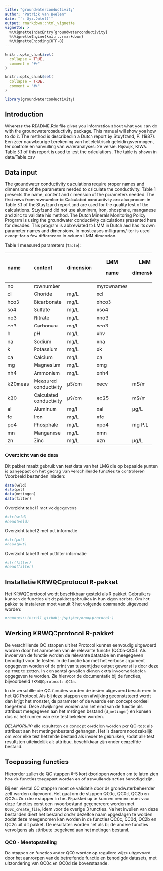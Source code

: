 ```yaml
---
title: "groundwaterconductivity"
author: "Patrick van Beelen"
date: "`r Sys.Date()`"
output: rmarkdown::html_vignette
vignette: >
  %\VignetteIndexEntry{groundwaterconductivity}
  %\VignetteEngine{knitr::rmarkdown}
  %\VignetteEncoding{UTF-8}
---
```


```r
knitr::opts_chunk$set(
  collapse = TRUE,
  comment = "#>"
)
```

```r
knitr::opts_chunk$set(
  collapse = TRUE,
  comment = "#>"
)
```

```r
library(groundwaterconductivity)
```

## Introduction

Whereas the README.Rds file gives you information about what you can do with the groundwaterconductivity package. This manual will show you how to do it. The method is described in a Dutch report by Stuyfzand, P. (1987). Een zeer nauwkeurige berekening van het elektrisch geleidingsvermogen, ter controle en aanvulling van wateranalyses: 2e versie. Rijswijk, KIWA. Table 3.1 of this report is used to test the calculations. The table is shown in data/Table.csv 

## Data input

The groundwater conductivity calculations require proper names and dimensions of the parameters needed to calculate the conductivity. Table 1 presents the name, content and dimension of the parameters needed. The first rows from rownumber to Calculated conductivity are also present in Table 3.1 of the Stuyfzand report and  are used for the quality test of the calculations. Stuyfzand did not use aluminum, iron, phosphate, manganese and zinc to validate his method. The Dutch Minerals Monitoring Policy Program is using the groundwater conductivity calculations presented here for decades. This program is abbreviated to LMM in Dutch and has its own parameter names and dimensions. In most cases milligrams/liter is used except for a few differences in column LMM dimension.

Table 1 measured parameters (`Table`):

+------------+-------------------------+------------+------------+------------+
| name       | content                 | dimension  | LMM        | LMM        |
|            |                         |            |            |            |
|            |                         |            | name       | dimension  |
+:===========+:========================+:===========+============+============+
| no         | rownumber               |            | myrownames |            |
+------------+-------------------------+------------+------------+------------+
| cl         | Choride                 | mg/L       | xcl        |            |
+------------+-------------------------+------------+------------+------------+
| hco3       | Bicarbonate             | mg/L       | xhco3      |            |
+------------+-------------------------+------------+------------+------------+
| so4        | Sulfate                 | mg/L       | xso4       |            |
+------------+-------------------------+------------+------------+------------+
| no3        | Nitrate                 | mg/L       | xno3       |            |
+------------+-------------------------+------------+------------+------------+
| co3        | Carbonate               | mg/L       | xco3       |            |
+------------+-------------------------+------------+------------+------------+
| h          | pH                      | mg/L       | xhv        |            |
+------------+-------------------------+------------+------------+------------+
| na         | Sodium                  | mg/L       | xna        |            |
+------------+-------------------------+------------+------------+------------+
| k          | Potassium               | mg/L       | xk         |            |
+------------+-------------------------+------------+------------+------------+
| ca         | Calcium                 | mg/L       | ca         |            |
+------------+-------------------------+------------+------------+------------+
| mg         | Magnesium               | mg/L       | xmg        |            |
+------------+-------------------------+------------+------------+------------+
| nh4        | Ammonium                | mg/L       | xnh4       |            |
+------------+-------------------------+------------+------------+------------+
| k20meas    | Measured conductivity   | µS/cm      | xecv       | mS/m       |
+------------+-------------------------+------------+------------+------------+
| k20        | Calculated conductivity | µS/cm      | ec25       | mS/m       |
+------------+-------------------------+------------+------------+------------+
| al         | Aluminum                | mg/l       | xal        | µg/L       |
+------------+-------------------------+------------+------------+------------+
| fe         | Iron                    | mg/L       | xfe        |            |
+------------+-------------------------+------------+------------+------------+
| po4        | Phosphate               | mg/L       | xpo4       | mg P/L     |
+------------+-------------------------+------------+------------+------------+
| mn         | Manganese               | mg/L       | xmn        |            |
+------------+-------------------------+------------+------------+------------+
| zn         | Zinc                    | mg/L       | xzn        |  µg/L      |
+------------+-------------------------+------------+------------+------------+

### Overzicht van de data

Dit pakket maakt gebruik van test data van het LMG die op bepaalde punten is aangepast om het gedrag van verschillende functies te controleren. Voorbeeld bestanden inladen:

```r
data(veld)
data(put)
data(metingen)
data(filter)
```

Overzicht tabel 1 met veldgegevens

```r
#str(veld)
#head(veld)
```

Overzicht tabel 2 met put informatie

```r
#str(put)
#head(put)
```

Overzicht tabel 3 met putfilter informatie

```r
#str(filter)
#head(filter)
```

## Installatie KRWQCprotocol R-pakket

Het KRWQCprotocol wordt beschikbaar gesteld als R pakket. Gebruikers kunnen de functies uit dit pakket gebruiken in hun eigen scripts. Om het pakket te installeren moet vanuit R het volgende commando uitgevoerd worden:

```r
#remotes::install_github("jspijker/KRWQCprotocol")
```

## Werking KRWQCprotocol R-pakket

De verschillende QC stappen uit het Protocol kunnen eenvoudig uitgevoerd worden door het aanroepen van de relevante functie (QC0a-QC5). Als invoer van de functie worden de relevante datatabellen meegegeven benodigd voor de testen. In de functie kan met het verbose argument opgegeven worden of de print van tussentijdse output gewenst is door deze op `TRUE` te zetten. In een aantal gevallen dienen extra invoervariabelen opgegeven te worden. Zie hiervoor de documentatie bij de functies, bijvoorbeeld `?KRWQCprotocol::QC0a`.

In de verschillende QC functies worden de testen uitgevoerd beschreven in het QC Protocol. Als bij deze stappen een afwijking geconstateerd wordt dan krijgt het monster, de parameter of de waarde een concept oordeel toegekend. Deze afwijkingen worden aan het eind van de functie als attribuut meegegeven aan het metingen bestand (`d_metingen`) en kunnen dus na het runnen van elke test bekeken worden.

*BELANGRIJK:* alle resultaten en concept oordelen worden per QC-test als attribuut aan het metingenbestand gehangen. Het is daarom noodzakelijk om voor elke test hetzelfde bestand als invoer te gebruiken, zodat alle test resultaten uiteindelijk als attribuut beschikbaar zijn onder eenzelfde bestand.

## Toepassing functies

Hieronder zullen de QC stappen 0-5 kort doorlopen worden om te laten zien hoe de functies toegepast worden en of aanvullende acties benodigd zijn.

Bij een viertal QC stappen moet de validatie door de grondwaterbeheerder zelf worden uitgevoerd. Het gaat om de stappen QC0c, QC0d, QC2b en QC2c. Om deze stappen in het R-pakket op te kunnen nemen moet voor deze functies eerst een invoerbestand gegenereerd worden met `QC0c_create_file`, idem voor de overige 3 functies. Na het invullen van deze bestanden dient het bestand onder dezelfde naam opgeslagen te worden zodat deze meegenomen kan worden in de functies QC0c, QC0d, QC2b en QC2c uit dit pakket. De resultaten worden net als bij de andere functies vervolgens als attribute toegekend aan het metingen bestand.

### QC0 - Meetopstelling

De stappen en functies onder QC0 worden op reguliere wijze uitgevoerd door het aanroepen van de betreffende functie en benodigde datasets, met uitzondering van QC0c en QC0d zie bovenstaande.

